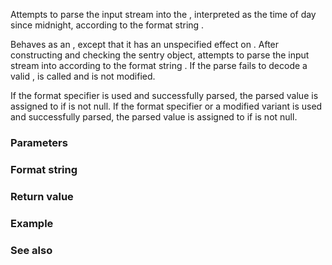 {{cpp/chrono/title|from_stream {{small|(std::chrono::duration)}}}}
{{cpp/chrono/duration/navbar}}
{{dcl begin}}
{{dcl header|chrono}}
{{dcl|since=c++20|1=
template&lt; class CharT, class Traits, class Rep, class Period,
          class Alloc = std::allocator&lt;CharT&gt; &gt;
std::basic_istream&lt;CharT, Traits&gt;&amp;
    from_stream( std::basic_istream&lt;CharT, Traits&gt;&amp; is, const CharT* fmt,
                 std::chrono::duration&lt;Rep, Period&gt;&amp; d,
                 std::basic_string&lt;CharT, Traits, Alloc&gt;* abbrev = nullptr,
                 std::chrono::minutes* offset = nullptr );
}}
{{dcl end}}

Attempts to parse the input stream {{c|is}} into the {{lc|std::chrono::duration}} {{c|d}}, interpreted as the time of day since midnight, according to the format string {{c|fmt}}.

Behaves as an {{named req|UnformattedInputFunction}}, except that it has an unspecified effect on {{c|is.gcount()}}. After constructing and checking the sentry object, attempts to parse the input stream {{tt|is}} into {{tt|d}} according to the format string {{c|fmt}}. If the parse fails to decode a valid {{tt|duration}}, {{c|is.setstate(std::ios_base::failbit)}} is called and {{c|d}} is not modified.

If the format specifier {{tt|%Z}} is used and successfully parsed, the parsed value is assigned to {{c|*abbrev}} if {{c|abbrev}} is not null. If the format specifier {{tt|%z}} or a modified variant is used and successfully parsed, the parsed value is assigned to {{c|*offset}} if {{c|offset}} is not null.

===Parameters===
{{par begin}}
{{par|is|an input stream}}
{{par|fmt|a format string (see below)}}
{{par|d|{{lc|std::chrono::duration}} object to hold the parse result}}
{{par|abbrev|if not null, pointer to an object that will hold the time zone abbreviation or name corresponding to the {{tt|%Z}} specifier}}
{{par|offset|if not null, pointer to an object that will hold the offset from UTC corresponding to the {{tt|%z}} specifier}}
{{par end}}

===Format string===
{{cpp/chrono/from_stream format}}

===Return value===
{{c|is}}

===Example===
{{example
|code=
#include &lt;chrono&gt;
#include &lt;iostream&gt;
#include &lt;locale&gt;
#include &lt;sstream&gt;

int main()
{
    std::istringstream is{"16:14:34"};
    is.imbue(std::locale("en_US.utf-8"));
    std::chrono::hours hh;
    is &gt;&gt; std::chrono::from_stream("%H:%M:%S", hh);
    is.fail() ? std::cout &lt;&lt; "Parse failed!\n" : std::cout &lt;&lt; hh.count() &lt;&lt; '\n';
}
|p=true
|output=
16
}}

===See also===
{{dsc begin}}
{{dsc inc|cpp/chrono/dsc parse}}
{{dsc end}}

{{langlinks|de|es|ja|ru|zh}}